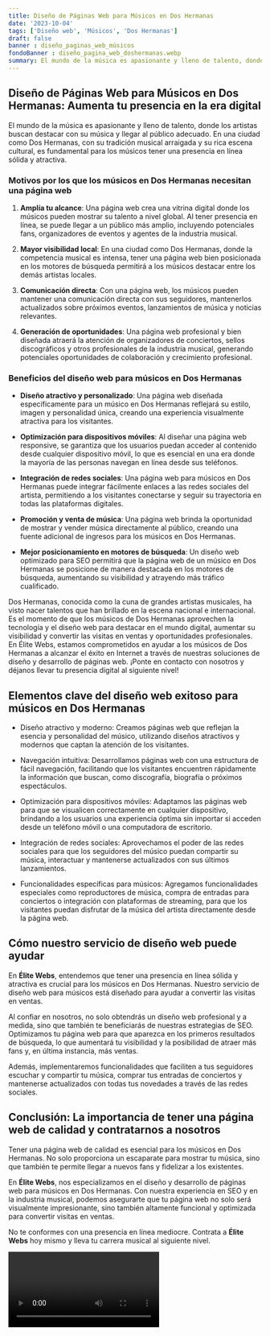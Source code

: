 ```yaml
---
title: Diseño de Páginas Web para Músicos en Dos Hermanas
date: '2023-10-04'
tags: ['Diseño web', 'Músicos', 'Dos Hermanas']
draft: false
banner : diseño_paginas_web_músicos
fondoBanner : diseño_pagina_web_doshermanas.webp
summary: El mundo de la música es apasionante y lleno de talento, donde los artistas buscan destacar con su música y llegar al público adecuado. En una ciudad como Dos Hermanas, con su tradición musical arraigada y su rica escena cultural, es fundamental para los músicos tener una presencia en línea sólida y atractiva. 
---
```


## Diseño de Páginas Web para Músicos en Dos Hermanas: Aumenta tu presencia en la era digital

El mundo de la música es apasionante y lleno de talento, donde los artistas buscan destacar con su música y llegar al público adecuado. En una ciudad como Dos Hermanas, con su tradición musical arraigada y su rica escena cultural, es fundamental para los músicos tener una presencia en línea sólida y atractiva. 

### Motivos por los que los músicos en Dos Hermanas necesitan una página web

1. **Amplía tu alcance**: Una página web crea una vitrina digital donde los músicos pueden mostrar su talento a nivel global. Al tener presencia en línea, se puede llegar a un público más amplio, incluyendo potenciales fans, organizadores de eventos y agentes de la industria musical.

2. **Mayor visibilidad local**: En una ciudad como Dos Hermanas, donde la competencia musical es intensa, tener una página web bien posicionada en los motores de búsqueda permitirá a los músicos destacar entre los demás artistas locales.

3. **Comunicación directa**: Con una página web, los músicos pueden mantener una comunicación directa con sus seguidores, mantenerlos actualizados sobre próximos eventos, lanzamientos de música y noticias relevantes.

4. **Generación de oportunidades**: Una página web profesional y bien diseñada atraerá la atención de organizadores de conciertos, sellos discográficos y otros profesionales de la industria musical, generando potenciales oportunidades de colaboración y crecimiento profesional.

### Beneficios del diseño web para músicos en Dos Hermanas

- **Diseño atractivo y personalizado**: Una página web diseñada específicamente para un músico en Dos Hermanas reflejará su estilo, imagen y personalidad única, creando una experiencia visualmente atractiva para los visitantes.

- **Optimización para dispositivos móviles**: Al diseñar una página web responsive, se garantiza que los usuarios puedan acceder al contenido desde cualquier dispositivo móvil, lo que es esencial en una era donde la mayoría de las personas navegan en línea desde sus teléfonos.

- **Integración de redes sociales**: Una página web para músicos en Dos Hermanas puede integrar fácilmente enlaces a las redes sociales del artista, permitiendo a los visitantes conectarse y seguir su trayectoria en todas las plataformas digitales.

- **Promoción y venta de música**: Una página web brinda la oportunidad de mostrar y vender música directamente al público, creando una fuente adicional de ingresos para los músicos en Dos Hermanas.

- **Mejor posicionamiento en motores de búsqueda**: Un diseño web optimizado para SEO permitirá que la página web de un músico en Dos Hermanas se posicione de manera destacada en los motores de búsqueda, aumentando su visibilidad y atrayendo más tráfico cualificado.

Dos Hermanas, conocida como la cuna de grandes artistas musicales, ha visto nacer talentos que han brillado en la escena nacional e internacional. Es el momento de que los músicos de Dos Hermanas aprovechen la tecnología y el diseño web para destacar en el mundo digital, aumentar su visibilidad y convertir las visitas en ventas y oportunidades profesionales. En Élite Webs, estamos comprometidos en ayudar a los músicos de Dos Hermanas a alcanzar el éxito en Internet a través de nuestras soluciones de diseño y desarrollo de páginas web. ¡Ponte en contacto con nosotros y déjanos llevar tu presencia digital al siguiente nivel!

<GifSeo />

<Cta />

## Elementos clave del diseño web exitoso para músicos en Dos Hermanas

- Diseño atractivo y moderno: Creamos páginas web que reflejan la esencia y personalidad del músico, utilizando diseños atractivos y modernos que captan la atención de los visitantes.

- Navegación intuitiva: Desarrollamos páginas web con una estructura de fácil navegación, facilitando que los visitantes encuentren rápidamente la información que buscan, como discografía, biografía o próximos espectáculos.

- Optimización para dispositivos móviles: Adaptamos las páginas web para que se visualicen correctamente en cualquier dispositivo, brindando a los usuarios una experiencia óptima sin importar si acceden desde un teléfono móvil o una computadora de escritorio.

- Integración de redes sociales: Aprovechamos el poder de las redes sociales para que los seguidores del músico puedan compartir su música, interactuar y mantenerse actualizados con sus últimos lanzamientos.

- Funcionalidades específicas para músicos: Agregamos funcionalidades especiales como reproductores de música, compra de entradas para conciertos o integración con plataformas de streaming, para que los visitantes puedan disfrutar de la música del artista directamente desde la página web.

## Cómo nuestro servicio de diseño web puede ayudar

En **Élite Webs**, entendemos que tener una presencia en línea sólida y atractiva es crucial para los músicos en Dos Hermanas. Nuestro servicio de diseño web para músicos está diseñado para ayudar a convertir las visitas en ventas.

Al confiar en nosotros, no solo obtendrás un diseño web profesional y a medida, sino que también te beneficiarás de nuestras estrategias de SEO. Optimizamos tu página web para que aparezca en los primeros resultados de búsqueda, lo que aumentará tu visibilidad y la posibilidad de atraer más fans y, en última instancia, más ventas.

Además, implementaremos funcionalidades que faciliten a tus seguidores escuchar y compartir tu música, comprar tus entradas de conciertos y mantenerse actualizados con todas tus novedades a través de las redes sociales.

## Conclusión: La importancia de tener una página web de calidad y contratarnos a nosotros

Tener una página web de calidad es esencial para los músicos en Dos Hermanas. No solo proporciona un escaparate para mostrar tu música, sino que también te permite llegar a nuevos fans y fidelizar a los existentes.

En **Élite Webs**, nos especializamos en el diseño y desarrollo de páginas web para músicos en Dos Hermanas. Con nuestra experiencia en SEO y en la industria musical, podemos asegurarte que tu página web no solo será visualmente impresionante, sino también altamente funcional y optimizada para convertir visitas en ventas.

No te conformes con una presencia en línea mediocre. Contrata a **Élite Webs** hoy mismo y lleva tu carrera musical al siguiente nivel.

<Video />

<CtaBot job='Músicos' city='Dos Hermanas'/>

<Gmaps query='Dos Hermanas+españa+maps' />